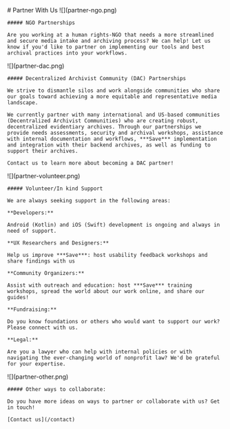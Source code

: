 
<HeaderSection>
    # Partner With Us

</HeaderSection>
<OpportunitySection>
  <OpportunityItem>
    ![](partner-ngo.png)

    ##### NGO Partnerships

    Are you working at a human rights-NGO that needs a more streamlined and secure media intake and archiving process? We can help! Let us know if you'd like to partner on implementing our tools and best archival practices into your workflows.

  </OpportunityItem>
  <OpportunityItem>
    ![](partner-dac.png)

    ##### Decentralized Archivist Community (DAC) Partnerships

    We strive to dismantle silos and work alongside communities who share our goals toward achieving a more equitable and representative media landscape.

    We currently partner with many international and US-based communities (Decentralized Archivist Communities) who are creating robust, decentralized evidentiary archives. Through our partnerships we provide needs assessments, security and archival workshops, assistance with internal documentation and workflows, ***Save*** implementation and integration with their backend archives, as well as funding to support their archives.

    Contact us to learn more about becoming a DAC partner!

  </OpportunityItem>
  <OpportunityItem>
    ![](partner-volunteer.png)

    ##### Volunteer/In kind Support

    We are always seeking support in the following areas:

    **Developers:**

    Android (Kotlin) and iOS (Swift) development is ongoing and always in need of support.

    **UX Researchers and Designers:**

    Help us improve ***Save***: host usability feedback workshops and share findings with us

    **Community Organizers:**

    Assist with outreach and education: host ***Save*** training workshops, spread the world about our work online, and share our guides!

    **Fundraising:**

    Do you know foundations or others who would want to support our work? Please connect with us.

    **Legal:**

    Are you a lawyer who can help with internal policies or with navigating the ever-changing world of nonprofit law? We'd be grateful for your expertise.

  </OpportunityItem>
  <OpportunityItem>
    ![](partner-other.png)

    ##### Other ways to collaborate:

    Do you have more ideas on ways to partner or collaborate with us? Get in touch!

    [Contact us](/contact)

  </OpportunityItem>
</OpportunitySection>
